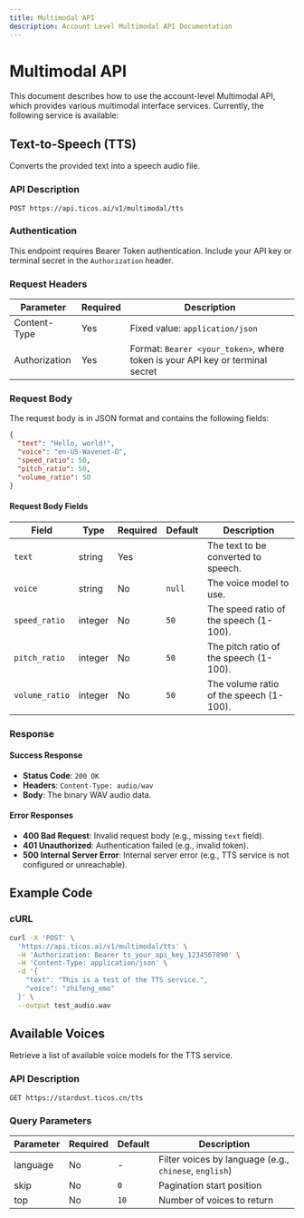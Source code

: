 ```yaml
---
title: Multimodal API
description: Account Level Multimodal API Documentation
---
```


# Multimodal API

This document describes how to use the account-level Multimodal API, which provides various multimodal interface services. Currently, the following service is available:

## Text-to-Speech (TTS)

Converts the provided text into a speech audio file.

### API Description

```
POST https://api.ticos.ai/v1/multimodal/tts
```

### Authentication

This endpoint requires Bearer Token authentication. Include your API key or terminal secret in the `Authorization` header.

### Request Headers

| Parameter | Required | Description |
| --------- | -------- | ----------- |
| Content-Type | Yes | Fixed value: `application/json` |
| Authorization | Yes | Format: `Bearer <your_token>`, where token is your API key or terminal secret |

### Request Body

The request body is in JSON format and contains the following fields:

```json
{
  "text": "Hello, world!",
  "voice": "en-US-Wavenet-D",
  "speed_ratio": 50,
  "pitch_ratio": 50,
  "volume_ratio": 50
}
```

#### Request Body Fields

| Field | Type | Required | Default | Description |
|---|---|---|---|---|
| `text` | string | Yes | | The text to be converted to speech. |
| `voice` | string | No | `null` | The voice model to use. |
| `speed_ratio` | integer | No | `50` | The speed ratio of the speech (1-100). |
| `pitch_ratio` | integer | No | `50` | The pitch ratio of the speech (1-100). |
| `volume_ratio` | integer | No | `50` | The volume ratio of the speech (1-100). |

### Response

#### Success Response

- **Status Code**: `200 OK`
- **Headers**: `Content-Type: audio/wav`
- **Body**: The binary WAV audio data.

#### Error Responses

- **400 Bad Request**: Invalid request body (e.g., missing `text` field).
- **401 Unauthorized**: Authentication failed (e.g., invalid token).
- **500 Internal Server Error**: Internal server error (e.g., TTS service is not configured or unreachable).

## Example Code

### cURL

```bash
curl -X 'POST' \
  'https://api.ticos.ai/v1/multimodal/tts' \
  -H 'Authorization: Bearer ts_your_api_key_1234567890' \
  -H 'Content-Type: application/json' \
  -d '{
    "text": "This is a test of the TTS service.",
    "voice": "zhifeng_emo"
  }' \
  --output test_audio.wav
```

## Available Voices

Retrieve a list of available voice models for the TTS service.

### API Description

```
GET https://stardust.ticos.cn/tts
```

### Query Parameters

| Parameter | Required | Default | Description |
| --------- | -------- | ------- | ----------- |
| language | No | - | Filter voices by language (e.g., `chinese`, `english`) |
| skip | No | `0` | Pagination start position |
| top | No | `10` | Number of voices to return |